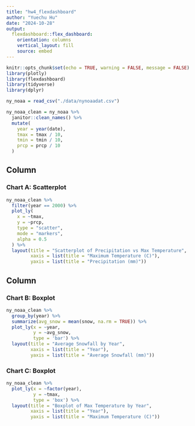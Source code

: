 ```yaml
---
title: "hw4_flexdashboard"
author: "Yuechu Hu"
date: "2024-10-28"
output: 
  flexdashboard::flex_dashboard:
    orientation: columns
    vertical_layout: fill
    source: embed
---
```


```r
knitr::opts_chunk$set(echo = TRUE, warning = FALSE, message = FALSE)
library(plotly)
library(flexdashboard)
library(tidyverse)
library(dplyr)
```


```r
ny_noaa = read_csv("./data/nynoaadat.csv")
```


```r
ny_noaa_clean = ny_noaa %>%
  janitor::clean_names() %>%
  mutate(
    year = year(date),
    tmax = tmax / 10,    
    tmin = tmin / 10, 
    prcp = prcp / 10
  ) 
```





Column {data-width=650}
-----------------------------------------------------------------------

### Chart A: Scatterplot

```r
ny_noaa_clean %>%
  filter(year == 2000) %>%
  plot_ly(
    x = ~tmax,
    y = ~prcp,
    type = "scatter", 
    mode = "markers",
    alpha = 0.5
  ) %>%
  layout(title = "Scatterplot of Precipitation vs Max Temperature",
         xaxis = list(title = "Maximum Temperature (C)"),
         yaxis = list(title = "Precipitation (mm)"))
```

Column {data-width=350}
-----------------------------------------------------------------------

### Chart B: Boxplot

```r
ny_noaa_clean %>%
  group_by(year) %>%
  summarize(avg_snow = mean(snow, na.rm = TRUE)) %>%
  plot_ly(x = ~year, 
          y = ~avg_snow, 
          type = 'bar') %>%
  layout(title = "Average Snowfall by Year",
         xaxis = list(title = "Year"),
         yaxis = list(title = "Average Snowfall (mm)"))
```

### Chart C: Boxplot

```r
ny_noaa_clean %>%
  plot_ly(x = ~factor(year), 
          y = ~tmax, 
          type = 'box') %>%
  layout(title = "Boxplot of Max Temperature by Year",
         xaxis = list(title = "Year"),
         yaxis = list(title = "Maximum Temperature (C)"))
```




